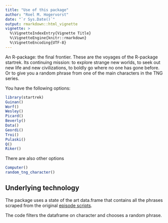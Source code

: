 ```yaml
---
title: "Use of this package"
author: "Roel M. Hogervorst"
date: "`r Sys.Date()`"
output: rmarkdown::html_vignette
vignette: >
  %\VignetteIndexEntry{Vignette Title}
  %\VignetteEngine{knitr::rmarkdown}
  %\VignetteEncoding{UTF-8}
---
```


An R-package: the final frontier. These are the voyages of the R-package startrek. Its continuing mission: to explore strange new worlds, to seek out new life and new civilizations, to boldly go where no one has gone before. Or to give you a random phrase from one of the main characters in the TNG series.

You have the following options:

```r
library(startrek)
Guinan()
Worf()
Wesley()
Picard()
Beverly()
Data()
Geordi()
Troi()
Pulaski()
Q()
Riker()
```

There are also other options
```r
Computer()
random_tng_character()
```


## Underlying technology

The package uses a state of the art data.frame that contains
all the phrases scraped from the original [episode scripts](https://github.com/RTrek/TNG "data only"). 

The code filters the dataframe on character and chooses
a random phrase. 

